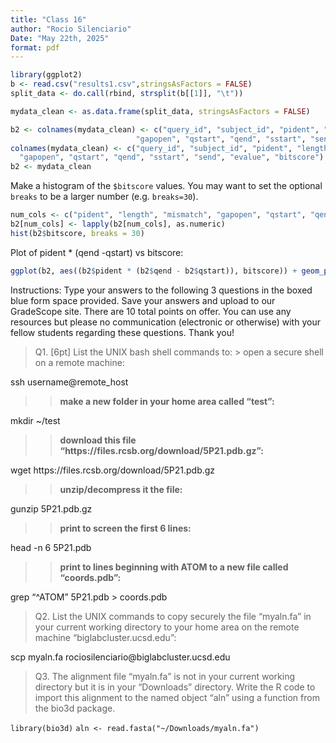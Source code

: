 ```yaml
---
title: "Class 16"
author: "Rocio Silenciario"
Date: "May 22th, 2025"
format: pdf
---
```


```r
library(ggplot2)
b <- read.csv("results1.csv",stringsAsFactors = FALSE)
split_data <- do.call(rbind, strsplit(b[[1]], "\t"))

mydata_clean <- as.data.frame(split_data, stringsAsFactors = FALSE)

b2 <- colnames(mydata_clean) <- c("query_id", "subject_id", "pident", "length", "mismatch", 
                            "gapopen", "qstart", "qend", "sstart", "send", "evalue", "bitscore")
colnames(mydata_clean) <- c("query_id", "subject_id", "pident", "length", "mismatch",
  "gapopen", "qstart", "qend", "sstart", "send", "evalue", "bitscore")
b2 <- mydata_clean
```

Make a histogram of the `$bitscore` values. You may want to set the optional `breaks` to be a larger number (e.g. `breaks=30`).

```r
num_cols <- c("pident", "length", "mismatch", "gapopen", "qstart", "qend", "sstart", "send", "evalue", "bitscore")
b2[num_cols] <- lapply(b2[num_cols], as.numeric)
hist(b2$bitscore, breaks = 30)
```
Plot of pident * (qend -qstart) vs bitscore:

```r
ggplot(b2, aes((b2$pident * (b2$qend - b2$qstart)), bitscore)) + geom_point(alpha=0.1) + geom_smooth()
```
Instructions: Type your answers to the following 3 questions in the boxed blue form space
provided. Save your answers and upload to our GradeScope site. There are 10 total points on
offer. You can use any resources but please no communication (electronic or otherwise) with
your fellow students regarding these questions. Thank you!

> Q1. [6pt] List the UNIX bash shell commands to:
>> open a secure shell on a remote machine:

ssh username@remote_host

>> **make a new folder in your home area called "test":**

mkdir ~/test

>> **download this file "https://files.rcsb.org/download/5P21.pdb.gz":**

wget https://files.rcsb.org/download/5P21.pdb.gz

>> **unzip/decompress it the file:**

gunzip 5P21.pdb.gz

>> **print to screen the first 6 lines:**

head -n 6 5P21.pdb

>> **print to lines beginning with ATOM to a new file called "coords.pdb":**

grep "^ATOM" 5P21.pdb > coords.pdb

> Q2. List the UNIX commands to copy securely the file "myaln.fa" in your current
working directory to your home area on the remote machine "biglabcluster.ucsd.edu":

scp myaln.fa rociosilenciario@biglabcluster.ucsd.edu

> Q3. The alignment file “myaln.fa” is not in your current working directory but it is in your
“Downloads” directory. Write the R code to import this alignment to the named object “aln”
using a function from the bio3d package. 

`library(bio3d)`
`aln <- read.fasta("~/Downloads/myaln.fa")`









